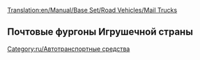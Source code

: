 [[Translation:en/Manual/Base Set/Road Vehicles/Mail Trucks]]

{{ru/Дорожное транспортное средство|имя     = Почтовый фургон MPS
  |изоб      = en/MPS Mail Truck.png
  |цена    = £4,715 ($9,430)
  |скорость    = 48 км/ч (30 миль/ч)
  |обслуж   = £421 ($842)
  |разработан = 1935
  |срок     = 15
  |вместимость = 22 мешка почты
}}
{{ru/Дорожное транспортное средство|имя     = Почтовый фургон Reynard
  |изоб      = en/Reynard Mail Truck.png
  |цена    = £5,535 ($11,070)
  |скорость    = 88 км/ч (55 миль/ч)
  |обслуж   = £787 ($1,574)
  |разработан = 1980
  |срок     = 15
  |вместимость = 28 мешков почты
}}
{{ru/Дорожное транспортное средство|имя     = Почтовый фургон Perry
  |изоб      = en/Perry Mail Truck.png
  |цена    = £5,945 ($11,890) 
  |скорость    = 112 км/ч (70 миль/ч)
  |обслуж   = £1,125 ($2,250)
  |разработан = 2018
  |срок     = 15
  |вместимость = 30 мешков почты
}}

==Почтовые фургоны Игрушечной страны==
{{ru/Дорожное транспортное средство|имя     = Почтовый фургон MightyMover
  |изоб      = en/MightyMover Mail Truck.png
  |цена    = *£4,715 ($9,430)
  |скорость    = 48 км/ч ()
  |обслуж   = £421 ($842)
  |разработан = 1935
  |срок     = 15
  |вместимость = 22 мешка почты
}}
{{ru/Дорожное транспортное средство|имя     = Почтовый фургон Powernaught
  |изоб      = en/Powernaught Mail Truck.png
  |цена    = *£6,535 ($11,070)
  |скорость    = 88 км/ч
  |обслуж   = £787 ($1,574)
  |разработан = 1979
  |срок     = 15
  |вместимость = 28 мешков почты
}}
{{ru/Дорожное транспортное средство|имя     = Почтовый фургон Wizzowow
  |изоб      = en/Wizzowow Mail Truck.png
  |цена    = *£6,945 ($11,890)
  |скорость    = 112 км/ч
  |обслуж   = £1,125 ($2,250)
  |разработан = 2018
  |срок     = 15
  |вместимость = 30 мешков почты
}}

[[Category:ru/Автотранспортные средства]]